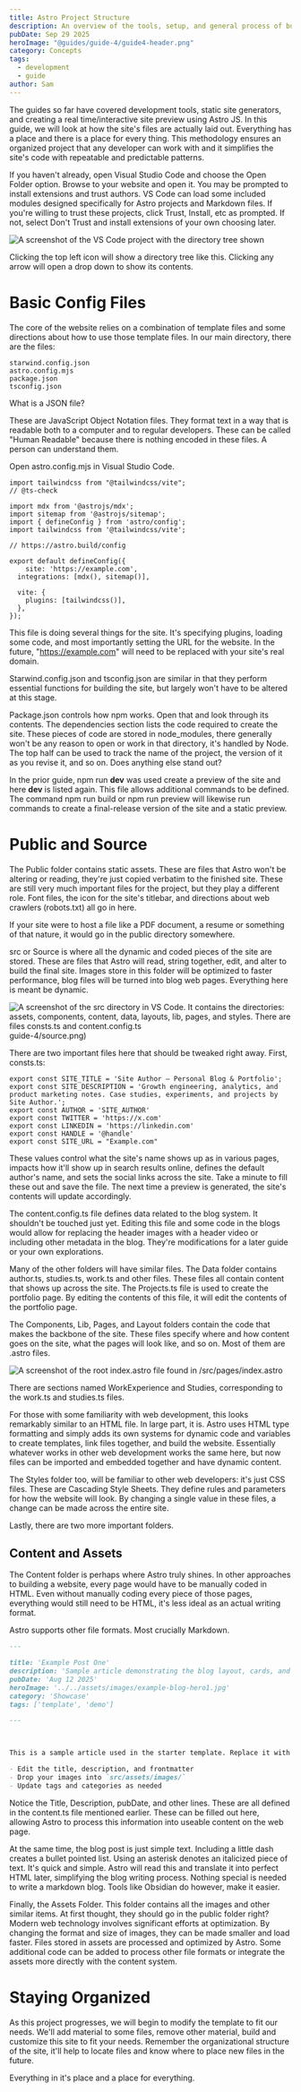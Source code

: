 ```yaml
---
title: Astro Project Structure
description: An overview of the tools, setup, and general process of building a website. Start your development journey here.
pubDate: Sep 29 2025
heroImage: "@guides/guide-4/guide4-header.png"
category: Concepts
tags:
  - development
  - guide
author: Sam
---
```

The guides so far have covered development tools, static site generators, and creating a real time/interactive site preview using Astro JS. In this guide, we will look at how the site's files are actually laid out. Everything has a place and there is a place for every thing. This methodology ensures an organized project that any developer can work with and it simplifies the site's code with repeatable and predictable patterns.

If you haven't already, open Visual Studio Code and choose the Open Folder option. Browse to your website and open it. You may be prompted to install extensions and trust authors. VS Code can load some included modules designed specifically for Astro projects and Markdown files. If you're willing to trust these projects, click Trust, Install, etc as prompted. If not, select Don't Trust and install extensions of your own choosing later.

![A screenshot of the VS Code project with the directory tree shown](@guides/guide-4/directory.png)

Clicking the top left icon will show a directory tree like this. Clicking any arrow will open a drop down to show its contents.
# Basic Config Files

The core of the website relies on a combination of template files and some directions about how to use those template files. In our main directory, there are the files:

```
starwind.config.json
astro.config.mjs
package.json
tsconfig.json
```

What is a JSON file?

These are JavaScript Object Notation files. They format text in a way that is readable both to a computer and to regular developers. These can be called "Human Readable" because there is nothing encoded in these files. A person can understand them.

Open astro.config.mjs in Visual Studio Code. 

```
import tailwindcss from "@tailwindcss/vite";
// @ts-check

import mdx from '@astrojs/mdx';
import sitemap from '@astrojs/sitemap';
import { defineConfig } from 'astro/config';
import tailwindcss from '@tailwindcss/vite';

// https://astro.build/config

export default defineConfig({
    site: 'https://example.com',
  integrations: [mdx(), sitemap()],

  vite: {
    plugins: [tailwindcss()],
  },
});
```

This file is doing several things for the site. It's specifying plugins, loading some code, and most importantly setting the URL for the website. In the future, "https://example.com" will need to be replaced with your site's real domain.

Starwind.config.json and tsconfig.json are similar in that they perform essential functions for building the site, but largely won't have to be altered at this stage.

Package.json controls how npm works. Open that and look through its contents. The dependencies section lists the code required to create the site. These pieces of code are stored in node_modules, there generally won't be any reason to open or work in that directory, it's handled by Node. The top half can be used to track the name of the project, the version of it as you revise it, and so on. Does anything else stand out?

In the prior guide, npm run **dev** was used create a preview of the site and here **dev** is listed again. This file allows additional commands to be defined. The command npm run build or npm run preview will likewise run commands to create a final-release version of the site and a static preview.

# Public and Source

The Public folder contains static assets. These are files that Astro won't be altering or reading, they're just copied verbatim to the finished site. These are still very much important files for the project, but they play a different role. Font files, the icon for the site's titlebar, and directions about web crawlers (robots.txt) all go in here.

If your site were to host a file like a PDF document, a resume or something of that nature, it would go in the public directory somewhere.

src or Source is where all the dynamic and coded pieces of the site are stored. These are files that Astro will read, string together, edit, and alter to build the final site. Images store in this folder will be optimized to faster performance, blog files will be turned into blog web pages. Everything here is meant be dynamic. 

![A screenshot of the src directory in VS Code. It contains the directories: assets, components, content, data, layouts, lib, pages, and styles. There are files consts.ts and content.config.ts](@guides/)guide-4/source.png)

There are two important files here that should be tweaked right away. First, consts.ts:

```
export const SITE_TITLE = 'Site Author – Personal Blog & Portfolio';
export const SITE_DESCRIPTION = 'Growth engineering, analytics, and product marketing notes. Case studies, experiments, and projects by Site Author.';
export const AUTHOR = 'SITE_AUTHOR'
export const TWITTER = 'https://x.com'
export const LINKEDIN = 'https://linkedin.com'
export const HANDLE = '@handle'
export const SITE_URL = "Example.com"
```

These values control what the site's name shows up as in various pages, impacts how it'll show up in search results online, defines the default author's name, and sets the social links across the site. Take a minute to fill these out and save the file. The next time a preview is generated, the site's contents will update accordingly.

The content.config.ts file defines data related to the blog system. It shouldn't be touched just yet. Editing this file and some code in the blogs would allow for replacing the header images with a header video or including other metadata in the blog. They're modifications for a later guide or your own explorations.

Many of the other folders will have similar files. The Data folder contains author.ts, studies.ts, work.ts and other files. These files all contain content that shows up across the site. The Projects.ts file is used to create the portfolio page. By editing the contents of this file, it will edit the contents of the portfolio page.

The Components, Lib, Pages, and Layout folders contain the code that makes the backbone of the site. These files specify where and how content goes on the site, what the pages will look like, and so on. Most of them are .astro files.

![A screenshot of the root index.astro file found in /src/pages/index.astro](@guides/guide-4/astroFile.png)

There are sections named WorkExperience and Studies, corresponding to the work.ts and studies.ts files.

For those with some familiarity with web development, this looks remarkably similar to an HTML file. In large part, it is. Astro uses HTML type formatting and simply adds its own systems for dynamic code and variables to create templates, link files together, and build the website. Essentially whatever works in other web development works the same here, but now files can be imported and embedded together and have dynamic content. 

The Styles folder too, will be familiar to other web developers: it's just CSS files. These are Cascading Style Sheets. They define rules and parameters for how the website will look. By changing a single value in these files, a change can be made across the entire site. 

Lastly, there are two more important folders.

## Content and Assets

The Content folder is perhaps where Astro truly shines. In other approaches to building a website, every page would have to be manually coded in HTML. Even without manually coding every piece of those pages, everything would still need to be HTML, it's less ideal as an actual writing format.

Astro supports other file formats. Most crucially Markdown. 

``` example-post-1.md
---

title: 'Example Post One'
description: 'Sample article demonstrating the blog layout, cards, and meta.'
pubDate: 'Aug 12 2025'
heroImage: '../../assets/images/example-blog-hero1.jpg'
category: 'Showcase'
tags: ['template', 'demo']

---

  

This is a sample article used in the starter template. Replace it with your own content.

- Edit the title, description, and frontmatter
- Drop your images into `src/assets/images/`
- Update tags and categories as needed
```

Notice the Title, Description, pubDate, and other lines. These are all defined in the content.ts file mentioned earlier. These can be filled out here, allowing Astro to process this information into useable content on the web page.

At the same time, the blog post is just simple text. Including a little dash creates a bullet pointed list. Using an asterisk denotes an italicized piece of text. It's quick and simple. Astro will read this and translate it into perfect HTML later, simplifying the blog writing process. Nothing special is needed to write a markdown blog. Tools like Obsidian do however, make it easier.

Finally, the Assets Folder. This folder contains all the images and other similar items. At first thought, they should go in the public folder right? Modern web technology involves significant efforts at optimization. By changing the format and size of images, they can be made smaller and load faster. Files stored in assets are processed and optimized by Astro. Some additional code can be added to process other file formats or integrate the assets more directly with the content system.

# Staying Organized

As this project progresses, we will begin to modify the template to fit our needs. We'll add material to some files, remove other material, build and customize this site to fit your needs. Remember the organizational structure of the site, it'll help to locate files and know where to place new files in the future.

Everything in it's place and a place for everything.